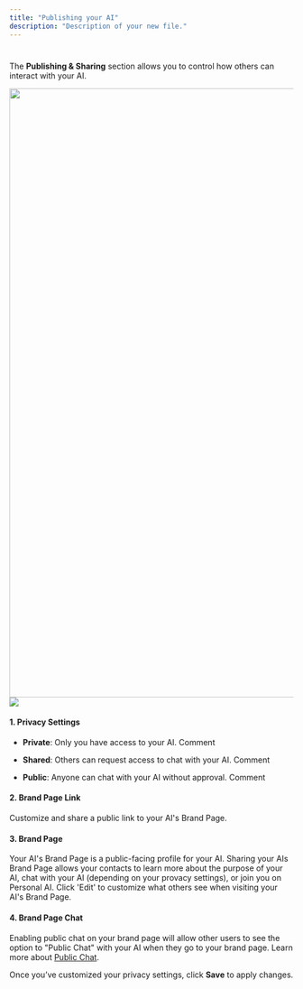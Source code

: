 ```yaml
---
title: "Publishing your AI"
description: "Description of your new file."
---
```


#

The **Publishing & Sharing** section allows you to control how others can interact with your AI.

<img height="1080" width="1920" src="https://files.gitbook.com/v0/b/gitbook-x-prod.appspot.com/o/spaces%2FdbMN7r709l6jIY1z4OHN%2Fuploads%2FJx6Yah3NTIa5vdcPb1C9%2FPublishing%20%26%20Sharing.png?alt=media&token=acb6b6ca-bd06-4e90-ac75-183a2ccd5cb6" />![](image.png)

#### **1. Privacy Settings**

* **Private**: Only you have access to your AI.
  Comment

* **Shared**: Others can request access to chat with your AI.
  Comment

* **Public**: Anyone can chat with your AI without approval.
  Comment

#### **2. Brand Page Link**

Customize and share a public link to your AI's Brand Page.&#x20;

#### **3. Brand Page**

Your AI's Brand Page is a public-facing profile for your AI. Sharing your AIs Brand Page allows your contacts to learn more about the purpose of your AI, chat with your AI (depending on your provacy settings), or join you on Personal AI. Click 'Edit' to customize what others see when visiting your AI's Brand Page.

#### **4. Brand Page Chat**

Enabling public chat on your brand page will allow other users to see the option to "Public Chat" with your AI when they go to your brand page. Learn more about [Public Chat](https://app.gitbook.com/o/nbVBaUyixnBYw8JgeVIt/s/dbMN7r709l6jIY1z4OHN/messaging-your-ai/public-chat).



Once you’ve customized your privacy settings, click **Save** to apply changes.&#x20;